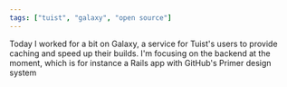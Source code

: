 ```yaml
---
tags: ["tuist", "galaxy", "open source"]
---
```


Today I worked for a bit on Galaxy, a service for Tuist's users to provide caching and speed up their builds. I'm focusing on the backend at the moment, which is for instance a Rails app with GitHub's Primer design system

